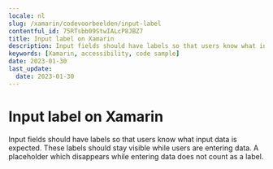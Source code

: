 ```yaml
---
locale: nl
slug: /xamarin/codevoorbeelden/input-label
contentful_id: 75RTsbb09StwIALcP8JBZ7
title: Input label on Xamarin
description: Input fields should have labels so that users know what input data is expected.
keywords: [Xamarin, accessibility, code sample]
date: 2023-01-30
last_update:
  date: 2023-01-30
---
```


# Input label on Xamarin

Input fields should have labels so that users know what input data is expected. These labels should stay visible while users are entering data. A placeholder which disappears while entering data does not count as a label.

<CodeSample id="input-label" framework="xamarin" locale="nl"/>
